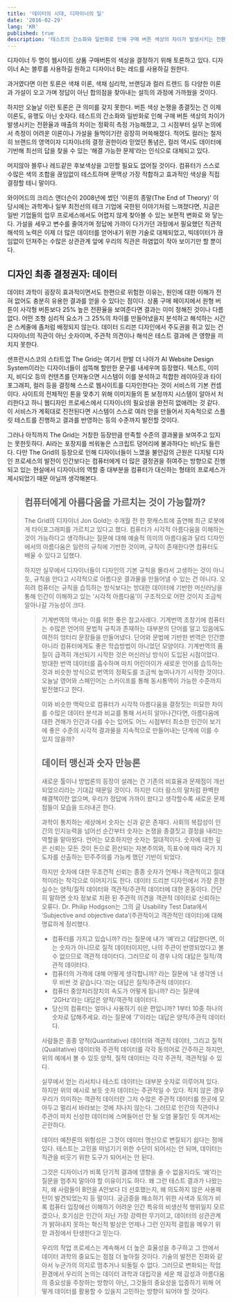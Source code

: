 ```yaml
---
title: '데이터의 시대, 디자이너의 일'
date: '2016-02-29'
lang: 'KR'
published: true
description: '테스트의 간소화와 일반화로 인해 구매 버튼 색상의 차이가 발생시키는 전환율과 매출의 차이는 정확히 측정 가능해졌고, 그 시점부터 실무 논의에서 측정이 어려운 이론이나 가설을 들먹이기란 굉장히 머쓱해졌다.'
---
```



디자이너 두 명이 웹사이트 상품 구매버튼의 색상을 결정하기 위해 토론하고 있다. 디자이너 A는 블루를 사용하길 원하고 디자이너 B는 레드를 사용하길 원한다.

과거였다면 이런 토론은 색채 이론, 색채 심리학, 브랜딩과 컬러 트렌드 등 다양한 이론과 가설이 오고 가며 정답이 아닌 합의점을 찾아내는 설득의 과정에 가까웠을 것이다.

하지만 오늘날 이런 토론은 큰 의미를 갖지 못한다. 버튼 색상 논쟁을 종결짓는 건 이제 이론도, 유행도 아닌 숫자다. 테스트의 간소화와 일반화로 인해 구매 버튼 색상의 차이가 발생시키는 전환율과 매출의 차이는 정확히 측정 가능해졌고, 그 시점부터 실무 논의에서 측정이 어려운 이론이나 가설을 들먹이기란 굉장히 머쓱해졌다. 적어도 컬러는 철저히 브랜드의 영역이자 디자이너의 결정 권한이라 믿었던 통념은, 컬러 역시도 데이터에 기반해 최선의 답을 찾을 수 있는 ‘해결 가능한 문제’라는 인식으로 대체되고 있다.

머지않아 블루나 레드같은 후보색상을 고민할 필요도 없어질 것이다. 컴퓨터가 스스로 수많은 색의 조합을 끊임없이 테스트하며 문맥상 가장 적합하고 효과적인 색상을 직접 결정할 테니 말이다.

와이어드의 크리스 앤더슨이 2008년에 썼던 '이론의 종말(The End of Theory)' 이 당시에는 과학계나 일부 최전선의 테크 기업에 국한된 이야기처럼 느껴졌다면, 지금은 일반 기업들의 업무 프로세스에서도 어렵지 않게 찾아볼 수 있는 보편적 변화로 와 닿는다. 가설을 세우고 변수를 줄여가며 정답에 가까이 다가가던 과정에서 필요했던 직관적 해석의 노력은 이제 더 많은 데이터를 얻어내기 위한 기술로 대체되었고, 빅데이터가 끊임없이 던져주는 수많은 상관관계 앞에 우리의 직관은 하염없이 작아 보이기만 할 뿐이다.

## 디자인 최종 결정권자: 데이터

데이터 과학이 굉장히 효과적이면서도 한편으로 위험한 이유는, 원인에 대한 이해가 전혀 없어도 충분히 유용한 결과를 얻을 수 있다는 점이다. 상품 구매 페이지에서 원형 버튼이 사각형 버튼보다 25% 높은 전환율을 보여준다면 결과는 이미 정해진 것이나 다름없다. 어떤 조형 심리적 요소가 그 25%의 차이를 만들어냈을지 분석하고 해석하는 시간은 스케줄에 좀처럼 배정되지 않는다. 데이터 드리븐 디자인에서 주도권을 쥐고 있는 건 디자이너의 직관이 아닌 숫자이며, 주관적 의견이나 해석은 테스트 결과에 큰 영향을 끼치지 못한다.

샌프란시스코의 스타트업 The Grid는 여기서 한발 더 나아가 AI Website Design System이라는 디자이너들이 섬뜩해 할만한 문구를 내세우며 등장했다. 텍스트, 이미지, 비디오 등의 컨텐츠를 던져놓으면 시스템이 이를 분석하고 적합한 레이아웃과 타이포그래피, 컬러 등을 결정해 스스로 웹사이트를 디자인한다는 것이 서비스의 기본 컨셉이다. 사이트의 전체적인 톤을 맞추기 위해 이미지들의 톤 보정까지 시스템이 알아서 처리한다고 하니 웹디자인 프로세스에서 디자이너의 필요성을 완전히 없애려는 것 같다. 이 서비스가 계획대로 진전된다면 시스템이 스스로 여러 안을 만들어서 지속적으로 스플릿 테스트를 진행하고 결과를 반영하는 등의 수준까지 발전할 것이다.

그러나 아직까지 The Grid는 거창한 등장만큼 만족할 수준의 결과물을 보여주고 있지는 못한듯하다. AI라는 포장지를 씌워놓은 스크립트 덩어리에 불과하다는 비난도 들린다. 다만 The Grid의 등장으로 인해 디자이너들이 느꼈을 불안감의 근원은 디지털 디자인 프로세스의 발전이 인간보다는 컴퓨터에게 더 많은 결정권을 쥐여주는 방향으로 진행되고 있는 현실에서 디자이너의 역할 중 대부분을 컴퓨터가 대신하는 형태의 프로세스가 제시되었기 때문 아닐까 생각해본다.

<Blockquote
  quote="보다 더 정교해진 기계의 지속적인 진보가 인간의 노동력을 대체하며 새로운 기술 발전은 노동자의 작업을 더욱더 기계적인 작업으로 변혁하여 어느 시점에 이르면 기계가 인간의 자리를 대체할 것이다."
  name="칼 마르크스"
/>

## 컴퓨터에게 아름다움을 가르치는 것이 가능할까?

The Grid의 디자이너 Jon Gold는 수개월 전 한 팟캐스트에 출연해 최근 로봇에게 타이포그래피를 가르치고 있다고 했다. 컴퓨터가 시각적 아름다움을 이해하는 것이 가능하다고 생각하냐는 질문에 대해 예술적 의미의 아름다움과 달리 디자인에서의 아름다움은 일련의 규칙에 기반한 것이며, 규칙이 존재한다면 컴퓨터도 배울 수 있다고 답했다.

하지만 실무에서 디자이너들이 디자인의 기본 규칙을 몰라서 고생하는 것이 아니듯, 규칙을 안다고 시각적으로 아름다운 결과물을 만들어낼 수 있는 건 아니다. 오히려 컴퓨터는 규칙을 습득하는 방식보다는 방대한 데이터에 기반한 머신러닝을 통해 인간이 이해하고 있는 ‘시각적 아름다움’이 구조적으로 어떤 것이지 조금씩 알아나갈 가능성이 크다.

<Blockquote
  quote="머신 러닝은 향후 5년 안에 컴퓨터가 인간과 마찬가지로 미학적 결정을 내릴 수 있게 할 것입니다."
  name="마티아스 듀아트, 구글 디자인 부사장"
/>

기계번역의 역사는 이를 위한 좋은 참고사례다. 기계번역 초창기에 컴퓨터는 수많은 언어의 문법적 규칙과 존재하는 대부분의 단어를 알고 있음에도 여전히 엉터리 문장들을 만들어냈다. 단어와 문법에 기반한 번역은 인간뿐 아니라 컴퓨터에게도 좋은 학습방법이 아니었던 모양이다. 기계번역의 품질이 급격히 개선되기 시작한 것은 머신러닝 방식이 도입된 시점이었다. 방대한 번역 데이터를 흡수하며 마치 어린아이가 새로운 언어를 습득하는 것과 비슷한 방식으로 번역의 정확도를 조금씩 높여나가기 시작한 것이다. 오늘날 영어와 스페인어는 스카이프를 통해 동시통역이 가능한 수준까지 발전했다고 한다.

이와 비슷한 맥락으로 컴퓨터가 시각적 아름다움을 결정짓는 미묘한 차이를 수많은 데이터 분석과 비교를 통해 서서히 알아나간다면, 아름다움에 대한 견해가 인간과 다를 수는 있어도 어느 시점부터 최소한 인간이 보기에 좋은 수준의 시각적 결과물을 지속적으로 만들어내는 단계에 이를 수 있지 않을까?

## 데이터 맹신과 숫자 만능론

새로운 툴이나 방법론의 등장이 설레는 건 기존의 비효율과 문제점이 개선되었으리라는 기대감 때문일 것이다. 하지만 디터 람스의 말처럼 완벽한 해결책이란 없으며, 우리가 정답에 가까이 왔다고 생각할수록 새로운 문제점들이 모습을 드러내곤 한다.

과학이 통치하는 세상에서 숫자는 신과 같은 존재다. 사회의 복잡성이 인간의 인지능력을 넘어선 순간부터 숫자는 논쟁을 종결짓고 결정을 내리는 역할을 맡아왔다. 언어는 모호하지만 숫자는 절대적이다. 숫자에 대한 깊은 신뢰는 모든 것이 돈으로 환산되는 자본주의와, 득표수에 따라 국가 지도자를 선출하는 민주주의를 가능케 했던 기반이 되었다.

하지만 숫자에 대한 무조건적 신뢰는 종종 숫자가 언제나 객관적이고 절대적이라는 착각으로 이어지기도 한다. 데이터 드리븐 디자인에서 가장 흔한 실수는 양적/질적 데이터와 객관적/주관적 데이터에 대한 혼동이다. 간단히 말하면 숫자 정보로 치환 된 주관적 의견을 객관적 데이터로 신뢰하는 오류다. Dr. Philip Hodgson는 그의 글 Usability Test Data에서 ‘Subjective and objective data’(주관적이고 객관적인 데이터)에 대해 명료하게 정리했다.

- 컴퓨터를 가지고 있습니까? 라는 질문에 내가 ‘예’라고 대답한다면, 이는 숫자가 아니므로 질적 데이터이지만, 나의 주관이 반영되었다고 볼 수 없으므로 객관적 데이터다. 그러므로 이 경우 나의 대답은 질적/객관적 데이터다.
- 컴퓨터의 가격에 대해 어떻게 생각합니까? 라는 질문에 ‘내 생각엔 너무 비싼 것 같습니다.’라는 대답은 질적/주관적 데이터다.
- 컴퓨터 중앙처리장치의 속도가 어떻게 됩니까? 라는 질문에 ‘2GHz’라는 대답은 양적/객관적 데이터다.
- 당신의 컴퓨터는 얼마나 사용하기 쉬운 편입니까? 1부터 10중 하나의 숫자로 답해주세요. 라는 질문에 ‘7’이라는 대답은 양적/주관적 데이터다.

사람들은 종종 양적(Quantitative) 데이터와 객관적 데이터, 그리고 질적(Qualitative) 데이터와 주관적 데이터를 각각 동의어로 간주하곤 하지만, 위의 예에서 볼 수 있듯 양적, 질적 데이터는 각각 주관적, 객관적일 수 있다.

실무에서 얻는 리서치나 테스트 데이터는 대부분 숫자로 이루어져 있다. 하지만 위의 예시로 보듯 숫자 데이터는 주관적일 수 있다. 적지 않은 경우 우리가 의미하는 객관적 데이터란 그저 수많은 주관적 데이터를 한곳에 모아두고 멀리서 바라보는 것에 지나지 않는다. 그러므로 인간의 직관이나 주관이 마치 신성한 데이터에 스며들어선 안 될 오염 물질인 듯 여겨서는 곤란하다.

데이터 예찬론의 위험성은 그것이 데이터 맹신으로 변질되기 쉽다는 점에 있다. 테스트는 고민을 떠넘기기 위한 수단이 되어서는 안 되며, 데이터는 직관을 비웃기 위한 도구가 되어서는 안 된다.

그것은 디자이너가 비록 단기적 결과에 영향을 줄 수 없을지라도 ‘왜’라는 질문을 멈추지 말아야 할 이유이기도 하다. 왜 그런 테스트 결과가 나왔는지, 왜 사람들이 B안을 A안보다 더 선호했는지, 왜 의도하지 않은 사용패턴이 발견되었는지 등 말이다. 궁금증을 해소하기 위한 사색과 토의가 비록 컴퓨터 입장에선 이해하기 어려운 인간 특유의 비생산적 행위일지 모르겠으나, 호기심은 인간이 지닌 가장 강력한 무기이고, 데이터의 상관관계가 밝혀내지 못하는 혁신적 발상은 언제나 그런 인지적 결핍을 메우기 위한 과정에서 탄생한다고 믿는다.

우리의 작업 프로세스는 계속해서 더 높은 효율성을 추구하고 그 안에서 데이터 과학의 중요도는 점점 더 높아질 것이다. 기술의 발전은 진화와 같아서 누군가의 의지로 멈추거나 되돌릴 수 없다. 그러므로 변화되는 작업 환경에서 우리의 논의는 데이터 과학과 대립각을 세운 채 감성과 아름다움의 중요성을 주창하는 방향이 아닌, 그것들의 중요성을 입증하기 위해 어떻게 데이터를 활용할 수 있을지 고민하는 방향이 되어야 할 것이다.
